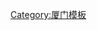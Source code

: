 {{Navbox
|name    = 厦门市属国有企业
|title   = [[厦门市]]属[[国有企业]]
|image   = 
|state   = uncollapsed
|above   = 主管机关：厦门市人民政府国有资产监督管理委员会 *
|group1  = 市属一类企业
|list1   = 
{{Navbox|child
|group1 = 国有资本投资公司
|list1 = 1.[[厦门建发集团有限公司|建发集团]] - 2.[[厦门国贸控股集团有限公司|国贸控股]] - 3.[[厦门象屿集团有限公司|象屿集团]] - 4.[[厦门翔业集团有限公司|翔业集团]] 
|group2 = 国有资本运营公司
|list2 = 14.[[厦门国有资本运营有限责任公司|国有资本公司]]
|group3 = 金融控股企业
|list3 = 11.[[厦门金圆投资集团有限公司|金圆集团]]
|group4 = 产业集团
|list4 = 5.[[厦门夏商集团有限公司|夏商集团]] - 6.[[厦门路桥建设集团有限公司|路桥集团]] - 7.[[厦门轻工集团有限公司|轻工集团]] - 8.[[厦门安居控股集团有限公司|安居控股]] - 9.[[厦门轨道建设发展集团有限公司|轨道集团]]  - 10.[[厦门信息集团有限公司|信息集团]] - 12.[[厦门市政集团有限公司|市政集团]] - 13.[[厦门火炬集团有限公司|火炬集团]]
}}
|group2  = 市属二类企业
|list2   = 
{{Navbox|child
|group1 = 产业集团
|list1 = 15.[[厦门公交集团有限公司|公交集团]] - 16.[[厦门市储备粮管理集团有限公司|储备粮集团]]
}}
|belowstyle = text-align:left
|below   = <nowiki>*</nowiki> 參考來源：{{citeweb |url=http://gzw.xm.gov.cn/gzxw/gzdt/201807/t20180728_2080475.htm |title=厦门市国资委所监管企、事业单位名单 |publisher=厦门市人民政府国有资产监督管理委员会 |accessdate=2018-07-28}}
}}
<noinclude>[[Category:厦门模板]][[Category:总部在厦门的中华人民共和国国有公司| ]]</noinclude>